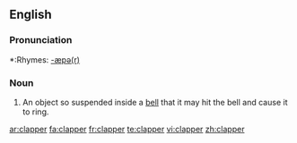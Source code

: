 ==English==

===Pronunciation===
*:Rhymes: [[Rhymes:English:-æpə(r)|-æpə(r)]]

===Noun===
{{en-noun}}

# An object so suspended inside a [[bell]] that it may hit the bell and cause it to ring.

[[ar:clapper]]
[[fa:clapper]]
[[fr:clapper]]
[[te:clapper]]
[[vi:clapper]]
[[zh:clapper]]